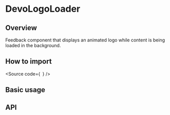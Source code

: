 

<Meta of={Stories} />

# DevoLogoLoader

## Overview

Feedback component that displays an animated logo while content is being loaded in the background.

## How to import

<Source
  code={`
`}
/>

## Basic usage

<Canvas of={Stories.Base} />

## API

<ArgTypes of={Stories} />
